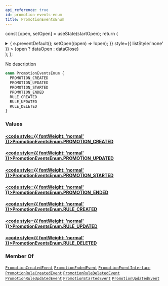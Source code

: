 ```yaml
---
api_reference: true
id: promotion-events-enum
title: PromotionEventsEnum
---
```






const [open, setOpen] = useState(startOpen);
return (
<details {...(open ? { open: true } : {})} className="details" style={{ border:'none', boxShadow:'none', background:'var(--ifm-background-color)' }}>
<summary
onClick={(e) => {
e.preventDefault();
setOpen((open) => !open);
}}
style={{ listStyle:'none' }} >
{open ? dataOpen : dataClose}
</summary>
{open && children}
</details>
);
};

No description

```graphql
enum PromotionEventsEnum {
  PROMOTION_CREATED
  PROMOTION_UPDATED
  PROMOTION_STARTED
  PROMOTION_ENDED
  RULE_CREATED
  RULE_UPDATED
  RULE_DELETED
}
```

### Values

#### [<code style={{ fontWeight: 'normal' }}>PromotionEventsEnum.<b>PROMOTION_CREATED</b></code>](#)

#### [<code style={{ fontWeight: 'normal' }}>PromotionEventsEnum.<b>PROMOTION_UPDATED</b></code>](#)

#### [<code style={{ fontWeight: 'normal' }}>PromotionEventsEnum.<b>PROMOTION_STARTED</b></code>](#)

#### [<code style={{ fontWeight: 'normal' }}>PromotionEventsEnum.<b>PROMOTION_ENDED</b></code>](#)

#### [<code style={{ fontWeight: 'normal' }}>PromotionEventsEnum.<b>RULE_CREATED</b></code>](#)

#### [<code style={{ fontWeight: 'normal' }}>PromotionEventsEnum.<b>RULE_UPDATED</b></code>](#)

#### [<code style={{ fontWeight: 'normal' }}>PromotionEventsEnum.<b>RULE_DELETED</b></code>](#)

### Member Of

[`PromotionCreatedEvent`](../../../api-reference/discounts/objects/promotion-created-event.mdx) <Badge class="badge badge--secondary" text="object"/><Bullet />[`PromotionEndedEvent`](../../../api-reference/discounts/objects/promotion-ended-event.mdx) <Badge class="badge badge--secondary" text="object"/><Bullet />[`PromotionEventInterface`](../../../api-reference/miscellaneous/interfaces/promotion-event-interface.mdx) <Badge class="badge badge--secondary" text="interface"/><Bullet />[`PromotionRuleCreatedEvent`](../../../api-reference/discounts/objects/promotion-rule-created-event.mdx) <Badge class="badge badge--secondary" text="object"/><Bullet />[`PromotionRuleDeletedEvent`](../../../api-reference/discounts/objects/promotion-rule-deleted-event.mdx) <Badge class="badge badge--secondary" text="object"/><Bullet />[`PromotionRuleUpdatedEvent`](../../../api-reference/discounts/objects/promotion-rule-updated-event.mdx) <Badge class="badge badge--secondary" text="object"/><Bullet />[`PromotionStartedEvent`](../../../api-reference/discounts/objects/promotion-started-event.mdx) <Badge class="badge badge--secondary" text="object"/><Bullet />[`PromotionUpdatedEvent`](../../../api-reference/discounts/objects/promotion-updated-event.mdx) <Badge class="badge badge--secondary" text="object"/>
